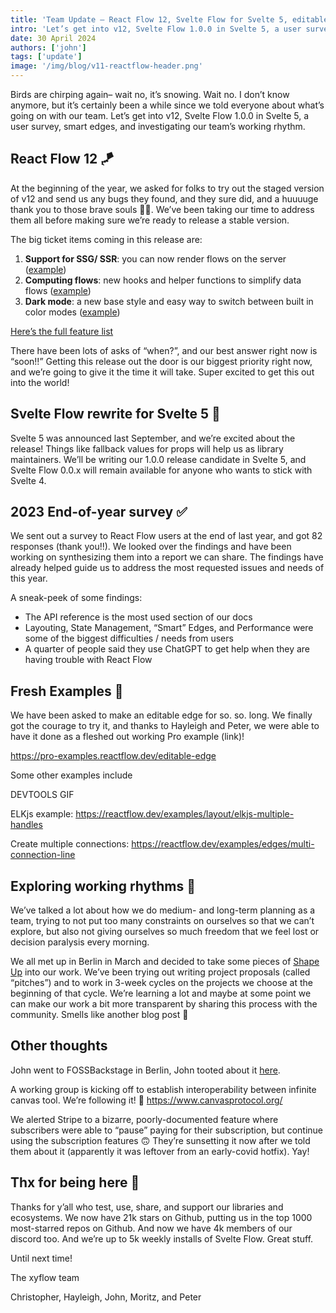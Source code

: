 ```yaml
---
title: 'Team Update – React Flow 12, Svelte Flow for Svelte 5, editable edges'
intro: 'Let’s get into v12, Svelte Flow 1.0.0 in Svelte 5, a user survey, smart edges, and investigating our team’s working rhythm'
date: 30 April 2024
authors: ['john']
tags: ['update']
image: '/img/blog/v11-reactflow-header.png'
---
```





<BlogPostLayout>

Birds are chirping again– wait no, it’s snowing. Wait no. I don’t know anymore, but it’s certainly been a while since we told everyone about what’s going on with our team. Let’s get into v12, Svelte Flow 1.0.0 in Svelte 5, a user survey, smart edges, and investigating our team’s working rhythm.

## React Flow 12 🪁

At the beginning of the year, we asked for folks to try out the staged version of v12 and send us any bugs they found, and they sure did, and a huuuuge thank you to those brave souls 🙏🏻. We’ve been taking our time to address them all before making sure we’re ready to release a stable version.

The big ticket items coming in this release are:

1. **Support for SSG/ SSR**: you can now render flows on the server ([example](https://codesandbox.io/p/devbox/reactflow-v12-next-3xlx3n?workspaceId=25a0577d-5515-44d9-bab2-59b9181e01e3))
2. **Computing flows**: new hooks and helper functions to simplify data flows ([example](https://codesandbox.io/p/sandbox/reactflow-reactive-flow-34lk98?file=/src/Flow.tsx))
3. **Dark mode**: a new base style and easy way to switch between built in color modes ([example](https://codesandbox.io/p/sandbox/reactflow-dark-mode-256l99))

[Here’s the full feature list](https://github.com/xyflow/xyflow/discussions/3764)

There have been lots of asks of “when?”, and our best answer right now is “soon!!” Getting this release out the door is our biggest priority right now, and we’re going to give it the time it will take. Super excited to get this out into the world!

## Svelte Flow rewrite for Svelte 5 🚚

Svelte 5 was announced last September, and we’re excited about the release! Things like fallback values for props will help us as library maintainers. We’ll be writing our 1.0.0 release candidate in Svelte 5, and Svelte Flow 0.0.x will remain available for anyone who wants to stick with Svelte 4.

## 2023 End-of-year survey ✅

We sent out a survey to React Flow users at the end of last year, and got 82 responses (thank you!!). We looked over the findings and have been working on synthesizing them into a report we can share. The findings have already helped guide us to address the most requested issues and needs of this year.

A sneak-peek of some findings:

- The API reference is the most used section of our docs
- Layouting, State Management, “Smart” Edges, and Performance were some of the biggest difficulties / needs from users
- A quarter of people said they use ChatGPT to get help when they are having trouble with React Flow

## Fresh Examples 🧼

We have been asked to make an editable edge for so. so. long. We finally got the courage to try it, and thanks to Hayleigh and Peter, we were able to have it done as a fleshed out working Pro example (link)!

https://pro-examples.reactflow.dev/editable-edge

Some other examples include

DEVTOOLS GIF

ELKjs example: https://reactflow.dev/examples/layout/elkjs-multiple-handles

Create multiple connections: https://reactflow.dev/examples/edges/multi-connection-line

## Exploring working rhythms 🥁

We’ve talked a lot about how we do medium- and long-term planning as a team, trying to not put too many constraints on ourselves so that we can’t explore, but also not giving ourselves so much freedom that we feel lost or decision paralysis every morning.

We all met up in Berlin in March and decided to take some pieces of [Shape Up](https://www.notion.so/Newsletter-Blogpost-Spring-2024-c3d6cdae5c9744edbb935435fed058cc?pvs=21) into our work. We’ve been trying out writing project proposals (called “pitches”) and to work in 3-week cycles on the projects we choose at the beginning of that cycle. We’re learning a lot and maybe at some point we can make our work a bit more transparent by sharing this process with the community. Smells like another blog post 👀

## Other thoughts

John went to FOSSBackstage in Berlin, John tooted about it [here](https://fosstodon.org/@johnrobbjr@mastodon.social).

A working group is kicking off to establish interoperability between infinite canvas tool. We’re following it! 👀 https://www.canvasprotocol.org/

We alerted Stripe to a bizarre, poorly-documented feature where subscribers were able to “pause” paying for their subscription, but continue using the subscription features 🙃 They’re sunsetting it now after we told them about it (apparently it was leftover from an early-covid hotfix). Yay!

## Thx for being here 🤗

Thanks for y’all who test, use, share, and support our libraries and ecosystems. We now have 21k stars on Github, putting us in the top 1000 most-starred repos on Github. And now we have 4k members of our discord too. And we’re up to 5k weekly installs of Svelte Flow. Great stuff.

Until next time!

The xyflow team

Christopher, Hayleigh, John, Moritz, and Peter

</BlogPostLayout>
